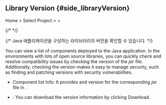 ## Library Version {#side_libraryVersion}

Home > Select Project > <Cmdname sid="side_agentsConfiguration" className="uitext" /> > <Cmdname sid="side_libraryVersion" className="uitext" />

<ImgLang img='library-version-java.png' desc='Library Version' />

{/* <ImgLang img='ipa-library-version-java.png' desc='라이브러리 버전' /> */}

{/* Java 애플리케이션을 구성하는 라이브러리의 버전을 확인할 수 있습니다.  */}

You can view a list of components deployed to the Java application. In the environments with lots of open source libraries, you can quickly check and resolve compatibility issues by checking the version of the *jar* file. Additionally, checking the version makes it easy to manage security, such as finding and patching versions with security vulnerabilities. 

- Component list Info: It provides <Cmdname sid="name" className="uitext" /> and version for the corresponding *jar* file in <Cmdname sid="detail" className="uitext" />. 

- <Cmdname sid="sms_summary_download_csv" className="uitext" />: You can download the version information by clicking Download.
